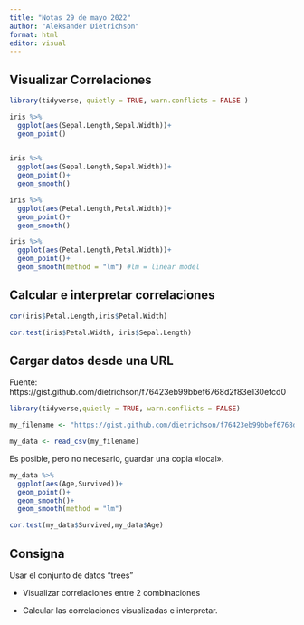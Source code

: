 ```yaml
---
title: "Notas 29 de mayo 2022"
author: "Aleksander Dietrichson"
format: html
editor: visual
---
```


## Visualizar Correlaciones

```r
library(tidyverse, quietly = TRUE, warn.conflicts = FALSE )

iris %>% 
  ggplot(aes(Sepal.Length,Sepal.Width))+
  geom_point()
  
```

```r
iris %>% 
  ggplot(aes(Sepal.Length,Sepal.Width))+
  geom_point()+
  geom_smooth()
```

```r
iris %>% 
  ggplot(aes(Petal.Length,Petal.Width))+
  geom_point()+
  geom_smooth()
```

```r
iris %>% 
  ggplot(aes(Petal.Length,Petal.Width))+
  geom_point()+
  geom_smooth(method = "lm") #lm = linear model
```

## Calcular e interpretar correlaciones

```r
cor(iris$Petal.Length,iris$Petal.Width)
```

```r
cor.test(iris$Petal.Width, iris$Sepal.Length)
```

## Cargar datos desde una URL

Fuente: https://gist.github.com/dietrichson/f76423eb99bbef6768d2f83e130efcd0

```r
library(tidyverse,quietly = TRUE, warn.conflicts = FALSE)

my_filename <- "https://gist.github.com/dietrichson/f76423eb99bbef6768d2f83e130efcd0/raw/6907bb3a38bfbb6fccf3a8b1edfb90e39714d14f/titanic_dataset.csv"

my_data <- read_csv(my_filename)

```

Es posible, pero no necesario, guardar una copia «local».

```r
my_data %>% 
  ggplot(aes(Age,Survived))+
  geom_point()+
  geom_smooth()+
  geom_smooth(method = "lm")
```

```r
cor.test(my_data$Survived,my_data$Age)
```

## Consigna

Usar el conjunto de datos "trees"

-   Visualizar correlaciones entre 2 combinaciones

-   Calcular las correlaciones visualizadas e interpretar.
